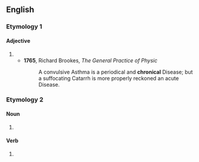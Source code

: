 ==English==

===Etymology 1===

====Adjective====
{{en-adj}}

# {{obsolete form of|en|chronic}}
#* '''1765''', Richard Brookes, ''The General Practice of Physic''
#*: A convulsive Asthma is a periodical and '''chronical''' Disease; but a suffocating Catarrh is more properly reckoned an acute Disease.

===Etymology 2===

====Noun====
{{head|en|noun}}

# {{misspelling of|en|chronicle}}

====Verb====
{{head|en|verb}}

# {{misspelling of|en|chronicle}}